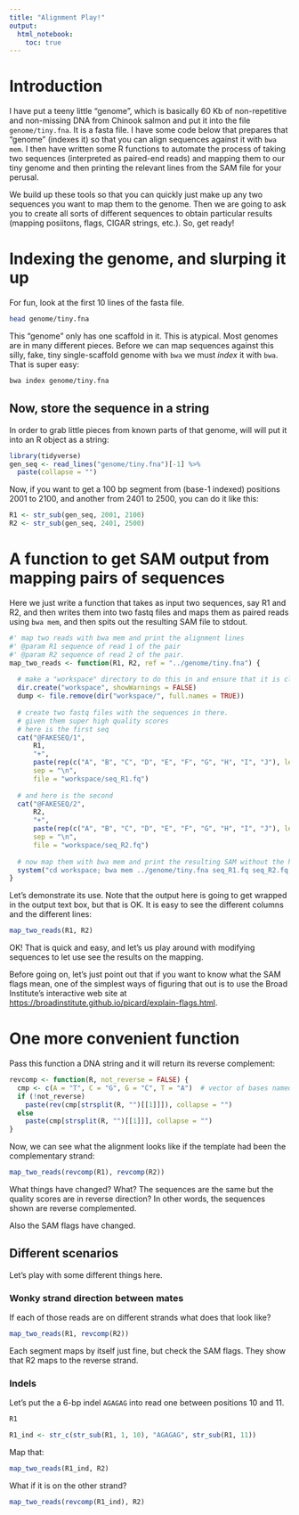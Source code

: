 ```yaml
---
title: "Alignment Play!"
output: 
  html_notebook:
    toc: true
---
```



# Introduction

I have put a teeny little "genome", which is basically 60 Kb of non-repetitive and non-missing
DNA from Chinook salmon
and put it into the file `genome/tiny.fna`. It is a fasta file.  I have some code below
that prepares that "genome" (indexes it) so that you can align sequences against it
with `bwa mem`.  I then have written some R functions to automate the process of
taking two sequences (interpreted as paired-end reads) and mapping them to our tiny genome
and then printing the relevant lines from the SAM file for your perusal.

We build up these tools so that you can quickly just make up any two sequences you
want to map them to the genome.  Then we are going to ask you to create all sorts of
different sequences to obtain particular results (mapping posiitons, flags, CIGAR strings, etc.).
So, get ready!

# Indexing the genome, and slurping it up

For fun, look at the first 10 lines of the fasta file.
```bash
head genome/tiny.fna
```
This "genome" only has one scaffold in it.  This is atypical.  Most genomes are in many
different pieces.
Before we can map sequences against this silly, fake, tiny single-scaffold genome with `bwa`
we must _index_ it with `bwa`.  That is super easy:
```sh
bwa index genome/tiny.fna
```

## Now, store the sequence in a string

In order to grab little pieces from known parts of that genome,
will will put it into an R object as a string:
```r
library(tidyverse)
gen_seq <- read_lines("genome/tiny.fna")[-1] %>%
  paste(collapse = "")
```

Now, if you want to get a 100 bp segment from (base-1 indexed) positions 2001 to 2100,
and another from 2401 to 2500,
you can do it like this:
```r
R1 <- str_sub(gen_seq, 2001, 2100)
R2 <- str_sub(gen_seq, 2401, 2500)
```

# A function to get SAM output from mapping pairs of sequences

Here we just write a function that takes as input two sequences, say R1 and R2, and then
writes them into two fastq files and maps them as paired reads using `bwa mem`, and then
spits out the resulting SAM file to stdout.
```r
#' map two reads with bwa mem and print the alignment lines
#' @param R1 sequence of read 1 of the pair
#' @param R2 sequence of read 2 of the pair.
map_two_reads <- function(R1, R2, ref = "../genome/tiny.fna") {
  
  # make a "workspace" directory to do this in and ensure that it is clean
  dir.create("workspace", showWarnings = FALSE)
  dump <- file.remove(dir("workspace/", full.names = TRUE))
  
  # create two fastq files with the sequences in there.
  # given them super high quality scores
  # here is the first seq
  cat("@FAKESEQ/1", 
      R1, 
      "+", 
      paste(rep(c("A", "B", "C", "D", "E", "F", "G", "H", "I", "J"), length.out = nchar(R1)), collapse = ""), 
      sep = "\n", 
      file = "workspace/seq_R1.fq")
  
  # and here is the second
  cat("@FAKESEQ/2", 
      R2, 
      "+", 
      paste(rep(c("A", "B", "C", "D", "E", "F", "G", "H", "I", "J"), length.out = nchar(R2)), collapse = ""),
      sep = "\n", 
      file = "workspace/seq_R2.fq")
                
  # now map them with bwa mem and print the resulting SAM without the header
  system("cd workspace; bwa mem ../genome/tiny.fna seq_R1.fq seq_R2.fq 2> bwa.stderr")
}
```

Let's demonstrate its use.  Note that the output here is going to get wrapped in the output text box,
but that is OK. It is easy to see the different columns and the different lines:
```r
map_two_reads(R1, R2)
```

OK! That is quick and easy, and let's us play around with modifying sequences to let use see the
results on the mapping.

Before going on, let's just point out that if you want to know what the SAM flags mean, one
of the simplest ways of figuring that out is to use the Broad Institute's interactive
web site at
[https://broadinstitute.github.io/picard/explain-flags.html](https://broadinstitute.github.io/picard/explain-flags.html).

# One more convenient function

Pass this function a DNA string and it will return its reverse complement:
```r
revcomp <- function(R, not_reverse = FALSE) {
  cmp <- c(A = "T", C = "G", G = "C", T = "A")  # vector of bases named as their complements
  if (!not_reverse)
    paste(rev(cmp[strsplit(R, "")[[1]]]), collapse = "")
  else 
    paste(cmp[strsplit(R, "")[[1]]], collapse = "")
}
```

Now, we can see what the alignment looks like if the template had been the
complementary strand:
```r
map_two_reads(revcomp(R1), revcomp(R2))
```

What things have changed?  What? The sequences are the same but the quality scores
are in reverse direction?  In other words, the sequences shown are reverse complemented.

Also the SAM flags have changed.

## Different scenarios

Let's play with some different things here.

### Wonky strand direction between mates

If each of those reads are on different strands what does that look like?
```r
map_two_reads(R1, revcomp(R2))
```

Each segment maps by itself just fine, but check the SAM flags. They show that R2 maps to the reverse strand.

### Indels  

Let's put the a 6-bp indel `AGAGAG` into read one between positions 10 and 11.
```r
R1
```

```r
R1_ind <- str_c(str_sub(R1, 1, 10), "AGAGAG", str_sub(R1, 11))                 
```

Map that:
```r
map_two_reads(R1_ind, R2)
```

What if it is on the other strand?
```r
map_two_reads(revcomp(R1_ind), R2)
```

